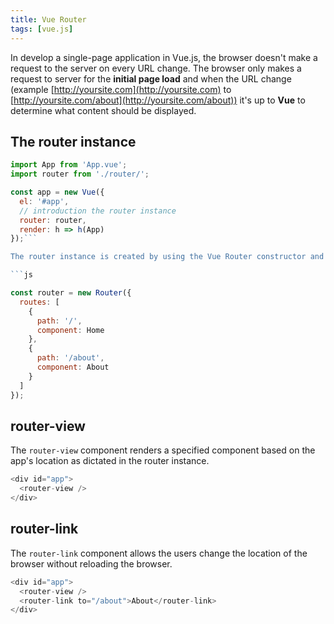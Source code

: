 ```yaml
---
title: Vue Router
tags: [vue.js]
---
```


In develop a single-page application in Vue.js, the browser doesn't make a request to the server on every URL change. The browser only makes a request to server for the **initial page load** and when the URL change (example [http://yoursite.com](http://yoursite.com) to [http://yoursite.com/about](http://yoursite.com/about)) it's up to **Vue** to determine what content should be displayed.

## The router instance

````js
import App from 'App.vue';
import router from './router/';

const app = new Vue({
  el: '#app',
  // introduction the router instance
  router: router,
  render: h => h(App)
});```

The router instance is created by using the Vue Router constructor and passing in an object that contains the key/value pairs for the path and component that should render for that particular path.

```js

const router = new Router({
  routes: [
    {
      path: '/',
      component: Home
    },
    {
      path: '/about',
      component: About
    }
  ]
});
````

## router-view

The `router-view` component renders a specified component based on the app's location as dictated in the router instance.

```js
<div id="app">
  <router-view />
</div>
```

## router-link

The `router-link` component allows the users change the location of the browser without reloading the browser.

```js
<div id="app">
  <router-view />
  <router-link to="/about">About</router-link>
</div>
```
